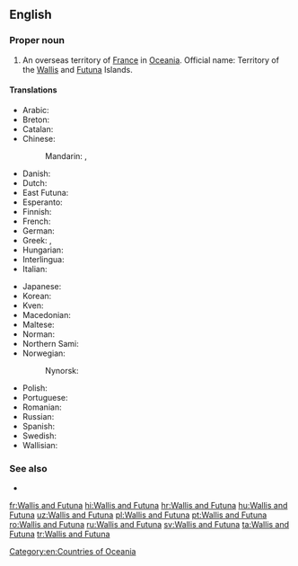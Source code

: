 ==English==
{{wikipedia}}

===Proper noun===
{{en-proper noun}}

# An overseas territory of [[France]] in [[Oceania]]. Official name: Territory of the [[Wallis]] and [[Futuna]] Islands.

====Translations====
{{trans-top|an overseas territory of France in Oceania}}
* Arabic: {{t|ar|والس وفوتونا}}
* Breton: {{t|br|Wallis ha Futuna}}
* Catalan: {{t|ca|Wallis i Futuna}}
* Chinese:
*: Mandarin: {{t|cmn|瓦利斯和富圖納群島|sc=Hani}}, {{t|cmn|瓦利斯和富图纳群岛|tr=Wǎlìsī hé Fùtúnà Qúndǎo|sc=Hani}}
* Danish: {{t|da|Wallis og Futunaøerne}}
* Dutch: {{t+|nl|Wallis en Futuna}}
* East Futuna: {{t|fud|Uvea mo Futuna}}
* Esperanto: {{t|eo|Valiso kaj Futuno}}
* Finnish: {{t|fi|Wallis ja Futuna}}
* French: {{t+|fr|Wallis-et-Futuna}}
* German: {{t+|de|Wallis und Futuna}}
* Greek: {{t|el|Βαλίς και Φουτούνα}}, {{t|el|Ουάλλις και Φουτούνα}}
* Hungarian: {{t+|hu|Wallis és Futuna}}
* Interlingua: {{t|ia|Wallis e Futuna}}
* Italian: {{t|it|Wallis e Futuna}}
{{trans-mid}}
* Japanese: {{t|ja|ワリー・エ・フトゥーナ諸島|tr=ワリー・エ・フトゥーナしょとう, warī e futūna shotō}}
* Korean: {{t|ko|^왈리스 ^퓌튀나|sc=Kore}}
* Kven: {{t|fkv|Wallis- ja Futunasaaret}}
* Macedonian: {{t|mk|Во́лис и Футу́на}}
* Maltese: {{t|mt|Wallis u Futuna}}
* Norman: {{t|nrf|Wallis et Futuna}}
* Northern Sami: {{t|se|Wallis ja Futuna}}
* Norwegian: {{t|no|Wallis- og Futunaøyene|f-p}}
*: Nynorsk: {{t|nn|Wallis- og Futunaøyane|f-p}}
* Polish: {{t|pl|Wallis i Futuna}}
* Portuguese: {{t+|pt|Wallis e Futuna}}
* Romanian: {{t|ro|Wallis și Futuna}}
* Russian: {{t|ru|острова́ Уо́ллис и Футу́на|m-p}}
* Spanish: {{t+|es|Wallis y Futuna}}
* Swedish: {{t+|sv|Wallis och Futuna}}
* Wallisian: {{t|wls|ʻUvea mo Futuna}}
{{trans-bottom}}

===See also===
* {{l|en|Appendix:Countries of the world|Countries of the world}}

[[Category:en:Countries of Oceania]]

[[fr:Wallis and Futuna]]
[[hi:Wallis and Futuna]]
[[hr:Wallis and Futuna]]
[[hu:Wallis and Futuna]]
[[uz:Wallis and Futuna]]
[[pl:Wallis and Futuna]]
[[pt:Wallis and Futuna]]
[[ro:Wallis and Futuna]]
[[ru:Wallis and Futuna]]
[[sv:Wallis and Futuna]]
[[ta:Wallis and Futuna]]
[[tr:Wallis and Futuna]]